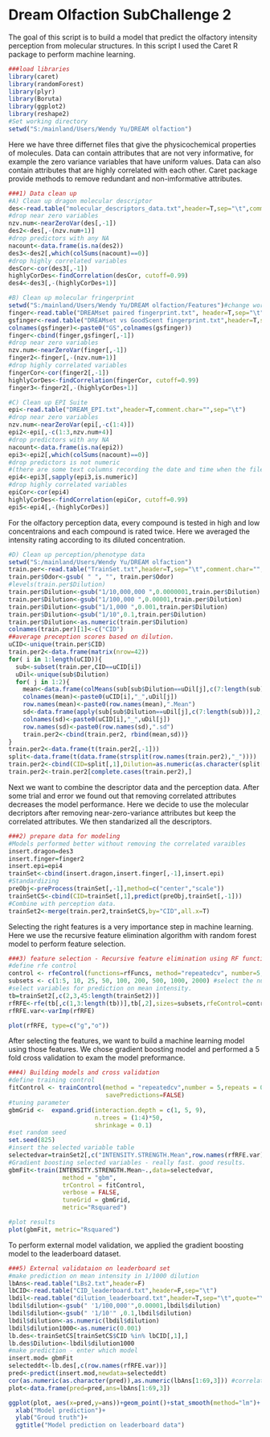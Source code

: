 Dream Olfaction SubChallenge 2
========================================================
The goal of this script is to build a model that predict the olfactory intensity perception from molecular structures. 
In this script I used the Caret R package to perform machine learning. 

```{r}
###load libraries
library(caret)
library(randomForest)
library(plyr)
library(Boruta)
library(ggplot2)
library(reshape2)
#Set working directory
setwd("S:/mainland/Users/Wendy Yu/DREAM olfaction")
```

Here we have three differnet files that give the physicochemical properties of molecules. Data can contain attributes that are not very informative, for example the zero variance variables that have uniform values. Data can also contain attributes that are highly correlated with each other. Caret package provide methods to remove redundant and non-imformative attributes. 

```{r}
###1) Data clean up 
#A) Clean up dragon molecular descriptor 
des<-read.table("molecular_descriptors_data.txt",header=T,sep="\t",comment.char="")
#drop near zero variables
nzv.num<-nearZeroVar(des[,-1])
des2<-des[,-(nzv.num+1)]
#drop predictors with any NA
nacount<-data.frame(is.na(des2))
des3<-des2[,which(colSums(nacount)==0)]
#drop highly correlated variables 
desCor<-cor(des3[,-1])
highlyCorDes<-findCorrelation(desCor, cutoff=0.99)
des4<-des3[,-(highlyCorDes+1)]

#B) Clean up molecular fringerprint 
setwd("S:/mainland/Users/Wendy Yu/DREAM olfaction/Features")#change working directory
finger<-read.table("DREAMset paired fingerprint.txt", header=T,sep="\t", comment.char="")
gsfinger<-read.table("DREAMset vs GoodScent fingerprint.txt",header=T,sep="\t",comment.char="")
colnames(gsfinger)<-paste0("GS",colnames(gsfinger))
finger<-cbind(finger,gsfinger[,-1])
#drop near zero variables
nzv.num<-nearZeroVar(finger[,-1])
finger2<-finger[,-(nzv.num+1)]
#drop highly correlated variables 
fingerCor<-cor(finger2[,-1])
highlyCorDes<-findCorrelation(fingerCor, cutoff=0.99)
finger3<-finger2[,-(highlyCorDes+1)]

#C) Clean up EPI Suite
epi<-read.table("DREAM_EPI.txt",header=T,comment.char="",sep="\t")
#drop near zero variables
nzv.num<-nearZeroVar(epi[,-c(1:4)])
epi2<-epi[,-c(1:3,nzv.num+4)]
#drop predictors with any NA
nacount<-data.frame(is.na(epi2))
epi3<-epi2[,which(colSums(nacount)==0)]
#drop predictors is not numeric 
#(there are some text columns recording the date and time when the file is generated)
epi4<-epi3[,sapply(epi3,is.numeric)]
#drop highly correlated variables
epiCor<-cor(epi4)
highlyCorDes<-findCorrelation(epiCor, cutoff=0.99)
epi5<-epi4[,-(highlyCorDes)]
```

For the olfactory perception data, every compound is tested in high and low concentraions and each compound is rated twice. Here we averaged the intensity rating according to its diluted concentration. 
```{r}
#D) Clean up perception/phenotype data
setwd("S:/mainland/Users/Wendy Yu/DREAM olfaction")
train.per<-read.table("TrainSet.txt",header=T,sep="\t",comment.char="",strip.white=T)
train.per$Odor<-gsub( " ", "", train.per$Odor)
#levels(train.per$Dilution)
train.per$Dilution<-gsub("1/10,000,000 ",0.0000001,train.per$Dilution) #notice the spac. 
train.per$Dilution<-gsub("1/100,000 ",0.00001,train.per$Dilution)
train.per$Dilution<-gsub("1/1,000 ",0.001,train.per$Dilution)
train.per$Dilution<-gsub("1/10",0.1,train.per$Dilution)
train.per$Dilution<-as.numeric(train.per$Dilution)
colnames(train.per)[1]<-c("CID")
##average preception scores based on dilution.
uCID<-unique(train.per$CID)
train.per2<-data.frame(matrix(nrow=42))
for( i in 1:length(uCID)){
  sub<-subset(train.per,CID==uCID[i])
  uDil<-unique(sub$Dilution)
  for( j in 1:2){
    mean<-data.frame(colMeans(sub[sub$Dilution==uDil[j],c(7:length(sub))],na.rm=T))
    colnames(mean)<-paste0(uCID[i],"_",uDil[j])
    row.names(mean)<-paste0(row.names(mean),".Mean")
    sd<-data.frame(apply(sub[sub$Dilution==uDil[j],c(7:length(sub))],2,sd, na.rm=T))
    colnames(sd)<-paste0(uCID[i],"_",uDil[j])
    row.names(sd)<-paste0(row.names(sd),".sd")
    train.per2<-cbind(train.per2, rbind(mean,sd))}
}
train.per2<-data.frame(t(train.per2[,-1]))
split<-data.frame(t(data.frame(strsplit(row.names(train.per2),"_"))))
train.per2<-cbind(CID=split[,1],Dilution=as.numeric(as.character(split[,2])),train.per2)
train.per2<-train.per2[complete.cases(train.per2),]
```

Next we want to combine the descriptor data and the perception data. After some trial and error we found out that removing correlated attributes decreases the model performance. Here we decide to use the molecular decriptors after removing near-zero-variance attributes but keep the correlated attributes. We then standarized all the descriptors. 
```{r}
###2) prepare data for modeling 
#Models performed better without removing the correlated varaibles 
insert.dragon=des3 
insert.finger=finger2
insert.epi=epi4
trainSet<-cbind(insert.dragon,insert.finger[,-1],insert.epi)
#Standardizing
preObj<-preProcess(trainSet[,-1],method=c("center","scale"))
trainSetCS<-cbind(CID=trainSet[,1],predict(preObj,trainSet[,-1]))
#Combine with perception data.
trainSet2<-merge(train.per2,trainSetCS,by="CID",all.x=T)
```

Selecting the right features is a very importance step in machine learning. Here we use the recursive feature elimination algorithm with random forest model to perform feature selection. 
```{r}
###3) feature selection - Recursive feature elimination using RF function
#define rfe control
control <- rfeControl(functions=rfFuncs, method="repeatedcv", number=5,repeats=1)
subsets <- c(1:5, 10, 25, 50, 100, 200, 500, 1000, 2000) #select the number of variables. 
#select variables for prediction on mean intensity. 
tb=trainSet2[,c(2,3,45:length(trainSet2))]
rfRFE<-rfe(tb[,c(1,3:length(tb))],tb[,2],sizes=subsets,rfeControl=control)
rfRFE.var<-varImp(rfRFE)  
```

```{r fig.width=7, fig.height=6}
plot(rfRFE, type=c("g","o"))
```

After selecting the features, we want to build a machine learning model using those features. We chose gradient boosting model and performed a 5 fold cross validation to exam the model preformance. 
```{r}
###4) Building models and cross validation
#define training control
fitControl <- trainControl(method = "repeatedcv",number = 5,repeats = 0, #5 fold cv, repeat 5 times
                           savePredictions=FALSE) 
#tuning parameter
gbmGrid <-  expand.grid(interaction.depth = c(1, 5, 9),
                        n.trees = (1:4)*50,
                        shrinkage = 0.1)
#set random seed
set.seed(825)
#insert the selected variable table
selectedvar=trainSet2[,c("INTENSITY.STRENGTH.Mean",row.names(rfRFE.var))] #use the variables selected from feature selection
#Gradient boosting selected variables - really fast. good results.  
gbmFit<-train(INTENSITY.STRENGTH.Mean~.,data=selectedvar,
               method = "gbm",
               trControl = fitControl,
               verbose = FALSE,
               tuneGrid = gbmGrid,
               metric="Rsquared")
```

```{r fig.width=7, fig.height=6}
#plot results
plot(gbmFit, metric="Rsquared")
```

To perform external model validation, we applied the gradient boosting model to the leaderboard dataset. 
```{r}
###5) External validataion on leaderboard set 
#make prediction on mean intensity in 1/1000 dilution 
lbAns<-read.table("LBs2.txt",header=F)
lbCID<-read.table("CID_leaderboard.txt",header=F,sep="\t")
lbdil<-read.table("dilution_leaderboard.txt",header=T,sep="\t",quote="\"")
lbdil$dilution<-gsub(" '1/100,000'",0.00001,lbdil$dilution)
lbdil$dilution<-gsub(" '1/10'" ,0.1,lbdil$dilution)
lbdil$dilution<-as.numeric(lbdil$dilution)
lbdil$dilution1000<-as.numeric(0.001)
lb.des<-trainSetCS[trainSetCS$CID %in% lbCID[,1],]
lb.des$Dilution<-lbdil$dilution1000 
#make prediction - enter which model
insert.mod= gbmFit
selecteddt<-lb.des[,c(row.names(rfRFE.var))]
pred<-predict(insert.mod,newdata=selecteddt)
cor(as.numeric(as.character(pred)),as.numeric(lbAns[1:69,3])) #correlation coefficient
plot<-data.frame(pred=pred,ans=lbAns[1:69,3])
```

```{r fig.width=7, fig.height=6}
ggplot(plot, aes(x=pred,y=ans))+geom_point()+stat_smooth(method="lm")+
  xlab("Model prediction")+
  ylab("Groud truth")+
  ggtitle("Model prediction on leaderboard data")
```
